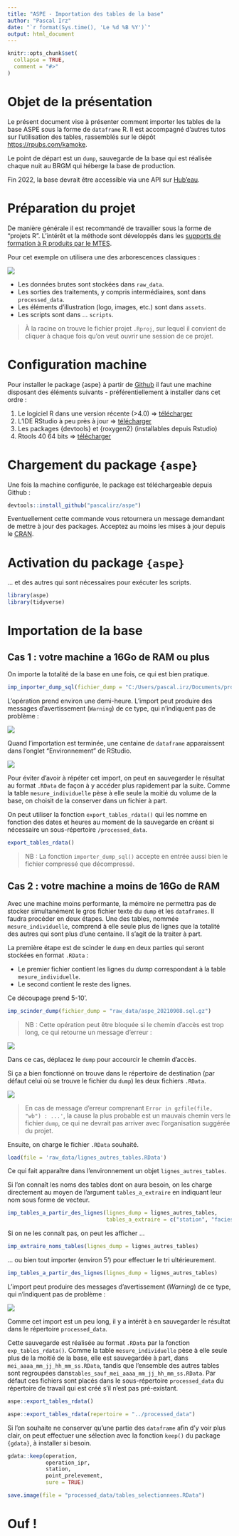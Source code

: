 ```yaml
---
title: "ASPE - Importation des tables de la base"
author: "Pascal Irz"
date: "`r format(Sys.time(), 'Le %d %B %Y')`"
output: html_document
---
```


```r
knitr::opts_chunk$set(
  collapse = TRUE,
  comment = "#>"
)
```

# Objet de la présentation

Le présent document vise à présenter comment importer les tables de la base ASPE sous la forme de `dataframe` R. Il est accompagné d'autres tutos sur l'utilisation des tables, rassemblés sur le dépôt [https://rpubs.com/kamoke](https://rpubs.com/kamoke).

Le point de départ est un `dump`, sauvegarde de la base qui est réalisée chaque nuit au BRGM qui héberge la base de production.

Fin 2022, la base devrait être accessible via une API sur [Hub'eau](https://hubeau.eaufrance.fr/).

# Préparation du projet

De manière générale il est recommandé de travailler sous la forme de "projets R". L'intérêt et la méthode sont développés dans les [supports de formation à R produits par le MTES](https://mtes-mct.github.io/parcours_r_socle_preparation_des_donnees/bien-commencer.html#cr%C3%A9er-un-projet-sous-rstudio-pour-vous-permettre-de-recencer-vos-travaux.).

Pour cet exemple on utilisera une des arborescences classiques :

![](../assets/arborescence_repertoire_projet.png)

- Les données brutes sont stockées dans `raw_data`.   
- Les sorties des traitements, y compris intermédiaires, sont dans `processed_data`.
- Les éléments d'illustration (logo, images, etc.) sont dans `assets`.   
- Les scripts sont dans ... `scripts`.   

>À la racine on trouve le fichier projet `.Rproj`, sur lequel il convient de cliquer à chaque fois qu'on veut
ouvrir une session de ce projet.

# Configuration machine

Pour installer le package {aspe} à partir de [Github](https://fr.wikipedia.org/wiki/GitHub) il faut une machine disposant des éléments suivants - préférentiellement à installer dans cet ordre :

1.	Le logiciel R dans une version récente (>4.0) $\Rightarrow$ [télécharger](https://cran.r-project.org/bin/windows/base/R-4.0.3-win.exe)
2.	L'IDE RStudio à peu près à jour $\Rightarrow$ [télécharger](https://download1.rstudio.org/desktop/windows/RStudio-1.3.1093.exe)
3.	Les packages {devtools} et {roxygen2} (installables depuis Rstudio)
4.	Rtools 40 64 bits $\Rightarrow$ [télécharger](https://cran.r-project.org/bin/windows/Rtools/)

# Chargement du package `{aspe}`

Une fois la machine configurée, le package est téléchargeable depuis Github :

```r
devtools::install_github("pascalirz/aspe")
```

Eventuellement cette commande vous retournera un message demandant de mettre à jour des packages. Acceptez au moins les mises à jour depuis le [CRAN](https://cran.r-project.org/).


# Activation du package `{aspe}`

... et des autres qui sont nécessaires pour exécuter les scripts.

```r
library(aspe)
library(tidyverse)
```

# Importation de la base

## Cas 1 : votre machine a 16Go de RAM ou plus

On importe la totalité de la base en une fois, ce qui est bien pratique.

```r
imp_importer_dump_sql(fichier_dump = "C:/Users/pascal.irz/Documents/projets/ASPE/raw_data/aspe_20211019.gz")
```

L'opération prend environ une demi-heure. L'import peut produire des messages d'avertissement (`Warning`) de ce type, qui n'indiquent pas de problème :

![](../assets/message_erreur_import.png)

Quand l'importation est terminée, une centaine de `dataframe` apparaissent dans l'onglet "Environnement" de RStudio.

![](../assets/dataframes.png)

Pour éviter d'avoir à répéter cet import, on peut en sauvegarder le résultat au format `.RData` de façon à y accéder plus rapidement par la suite. Comme la table `mesure_individuelle` pèse à elle seule la moitié du volume de la base, on choisit de la conserver dans un fichier à part.

On peut utiliser la fonction `export_tables_rdata()` qui les nomme en fonction des dates et heures au moment de la sauvegarde en créant si nécessaire un sous-répertoire `/processed_data`.

```r
export_tables_rdata()
```

>NB : La fonction `importer_dump_sql()` accepte en entrée aussi bien le fichier compressé que décompressé.

## Cas 2 : votre machine a moins de 16Go de RAM

Avec une machine moins performante, la mémoire ne permettra pas de stocker simultanément le gros fichier texte du `dump` et les `dataframes`. Il faudra procéder en deux étapes. Une des tables, nommée `mesure_individuelle`, comprend à elle seule plus de lignes que la totalité des autres qui sont plus d'une centaine. Il s'agit de la traiter à part.

La première étape est de scinder le `dump` en deux parties qui seront stockées en format `.RData` :

- Le premier fichier contient les lignes du *dump* correspondant à la table `mesure_individuelle`.
- Le second contient le reste des lignes.

Ce découpage prend 5-10'.

```r
imp_scinder_dump(fichier_dump = "raw_data/aspe_20210908.sql.gz")
```

>NB : Cette opération peut être bloquée si le chemin d'accès est trop long, ce qui retourne un message d'erreur :

![](../assets/message_erreur_scinder_dump.png)

Dans ce cas, déplacez le `dump` pour accourcir le chemin d'accès.

Si ça a bien fonctionné on trouve dans le répertoire de destination (par défaut celui où se trouve le fichier du `dump`) les deux fichiers `.RData`.

![](../assets/fichiers_rdata.png)

>En cas de message d'erreur comprenant `Error in gzfile(file, "wb") : ...'`, la cause la plus probable est un mauvais chemin vers le fichier `dump`, ce qui ne devrait pas arriver avec l'organisation suggérée du projet.


Ensuite, on charge le fichier `.RData` souhaité.

```r
load(file = 'raw_data/lignes_autres_tables.RData')
```

Ce qui fait apparaître dans l'environnement un objet `lignes_autres_tables`.

Si l'on connaît les noms des tables dont on aura besoin, on les charge directement au moyen de l'argument `tables_a_extraire` en indiquant leur nom sous forme de vecteur.

```r
imp_tables_a_partir_des_lignes(lignes_dump = lignes_autres_tables,
                               tables_a_extraire = c("station", "facies"))
```

Si on ne les connaît pas, on peut les afficher ...

```r
imp_extraire_noms_tables(lignes_dump = lignes_autres_tables)
```


... ou bien tout importer (environ 5') pour effectuer le tri ultérieurement.

```r
imp_tables_a_partir_des_lignes(lignes_dump = lignes_autres_tables)
```

L'import peut produire des messages d'avertissement (*Warning*) de ce type, qui n'indiquent pas de problème :

![](../assets/message_erreur_import.png)

Comme cet import est un peu long, il y a intérêt à en sauvegarder le résultat dans le répertoire `processed_data`.

Cette sauvegarde est réalisée au format `.RData` par la fonction `exp_tables_rdata()`. Comme la table `mesure_individuelle` pèse à elle seule plus de la moitié de la base, elle est sauvegardée à part, dans `mei_aaaa_mm_jj_hh_mm_ss.RData`, tandis que l'ensemble des autres tables sont regroupées  dans`tables_sauf_mei_aaaa_mm_jj_hh_mm_ss.RData`. Par défaut ces fichiers sont placés dans le sous-répertoire `processed_data` du répertoire de travail qui est créé s'il n'est pas pré-existant.

```r
aspe::export_tables_rdata()
```

```r
aspe::export_tables_rdata(repertoire = "../processed_data")
```

Si l'on souhaite ne conserver qu'une partie des `dataframe` afin d'y voir plus clair, on peut effectuer une sélection avec la fonction `keep()` du package `{gdata}`, à installer si besoin.

```r
gdata::keep(operation,
            operation_ipr,
            station,
            point_prelevement,
            sure = TRUE)

save.image(file = "processed_data/tables_selectionnees.RData")
```

# Ouf !
